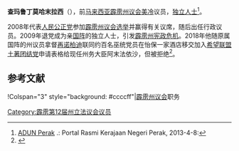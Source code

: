 {{noteTA
|G1=melayu
}}
{{Infobox Officeholder
|honorific-prefix = 
|name             = 查玛鲁丁莫哈末拉西
|original_name    = Jamaluddin bin Mohd. Radzi
|honorific-suffix=
|image            = 
|image_wide       =

|constituency_AM = {{zyx|美冷}}
|assembly      = 霹雳州议会
|term_start      = 2008年
|term_end       = 2013年
|predecessor     = 
 |majority       = 
 |order2            =
|office2          = 
|term_start2       = 
 |term_end2         = 
|predecessor2      = 
 |successor2        = 
|birth_date       = 
|birth_place      = 
|death_date       = 
|death_place      =
|othername =
|nationality = {{MYS}}
|party            = {{国阵}}<br>{{巫统}}
|otherparty = 前{{公正党}}
|sex = 
|spouse           = 
|children         =
|religion         = [[伊斯兰教|伊斯兰教]]
|profession       = 
|alma_mater       = 
}}

'''查玛鲁丁莫哈末拉西'''（{{lang-ms|Jamaluddin bin Mohd. Radzi}}），前[[马来西亚|马来西亚]][[霹雳州|霹雳]][[霹雳州议会|州议会]][[美冷|美冷]]议员，[[独立人士|独立人士]]<ref>[http://www.perak.gov.my/index.php/kerajaan-negeri/adun-perak ADUN Perak] {{webarchive|url=https://web.archive.org/web/20130122011957/http://www.perak.gov.my/index.php/kerajaan-negeri/adun-perak |date=2013-01-22 }}.: Portal Rasmi Kerajaan Negeri Perak, 2013-4-8:</ref>。

2008年代表[[人民公正党|人民公正党]]参加[[2008年马来西亚大选|霹雳州议会选举]]并赢得有关议席，随后出任行政议员。2009年退党成为亲[[国阵|国阵]]的独立人士，引发[[霹雳州宪政危机|霹雳州宪政危机]]。2018年他随原属国阵的{{zyx|双溪马立}}州议员拿督[[再诺巴兹|再诺柏迪]]联同约百名巫统党员在怡保一家酒店移交加入[[希望联盟|希望联盟]][[土著团结党|土著团结党]]申请表格给现任州务大臣阿末法依沙，但被拒绝<ref>{{Cite web |url=http://www.sinchew.com.my/node/1756096/ |title=霹大臣：曾退党致民联失州政权．拒查玛鲁丁加入土团 |access-date=2018-05-15 |archive-date=2018-07-03 |archive-url=https://web.archive.org/web/20180703133402/http://www.sinchew.com.my/node/1756096 |dead-url=no }}</ref>。

==参考文献==
{{Portal|马来西亚}}
{{reflist}}

{{start box}}
!Colspan="3" style="background: #ccccff"|[[霹雳州议会|霹雳州议会]]职务
{{S-before|<!--待补充-->}}
{{S-title|{{zyx|美冷}}议员|2008－2013}}
{{S-after}}
{{end box}}
{{马来西亚人物小作品}}

[[Category:霹雳第12届州立法议会议员|Category:霹雳第12届州立法议会议员]]